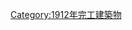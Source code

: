 {{Commonscat|Bridges completed in 1912}}
{{Cat nav 10years|20世紀橋梁|1912||年完工橋梁}}

[[Category:1912年完工建築物|Category:1912年完工建築物]]